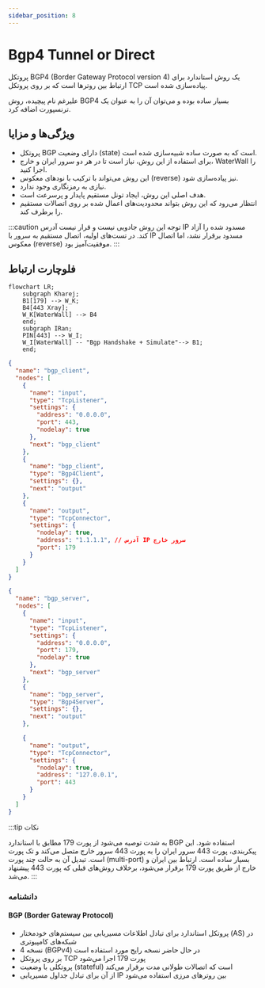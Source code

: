 ```yaml
---
sidebar_position: 8
---
```


# Bgp4 Tunnel or Direct

پروتکل BGP4 (Border Gateway Protocol version 4) یک روش استاندارد برای ارتباط بین روترها است که بر روی پروتکل TCP پیاده‌سازی شده است.

علیرغم نام پیچیده، روش BGP4 بسیار ساده بوده و می‌توان آن را به عنوان یک ترنسپورت اضافه کرد.

## ویژگی‌ها و مزایا

- پروتکل BGP دارای وضعیت (state) است که به صورت ساده شبیه‌سازی شده است.
- برای استفاده از این روش، نیاز است تا در هر دو سرور ایران و خارج، WaterWall را اجرا کنید.
- این روش می‌تواند با ترکیب با نودهای معکوس (reverse) نیز پیاده‌سازی شود.
- نیازی به رمزنگاری وجود ندارد.
- هدف اصلی این روش، ایجاد تونل مستقیم پایدار و پرسرعت است.
- انتظار می‌رود که این روش بتواند محدودیت‌های اعمال شده بر روی اتصالات مستقیم را برطرف کند.

:::caution توجه
این روش جادویی نیست و قرار نیست آدرس IP مسدود شده را آزاد کند. در تست‌های اولیه، اتصال مستقیم به سرور با IP مسدود برقرار نشد، اما اتصال معکوس (reverse) موفقیت‌آمیز بود.
:::

## فلوچارت ارتباط

```mermaid
flowchart LR;
    subgraph Kharej;
    B1[179] --> W_K;
    B4[443 Xray];
    W_K[WaterWall] --> B4
    end;
    subgraph IRan;
    PIN[443] --> W_I;
    W_I[WaterWall] -- "Bgp Handshake + Simulate"--> B1;
    end;
```

```json title="سرور ایران"
{
  "name": "bgp_client",
  "nodes": [
    {
      "name": "input",
      "type": "TcpListener",
      "settings": {
        "address": "0.0.0.0",
        "port": 443,
        "nodelay": true
      },
      "next": "bgp_client"
    },
    {
      "name": "bgp_client",
      "type": "Bgp4Client",
      "settings": {},
      "next": "output"
    },
    {
      "name": "output",
      "type": "TcpConnector",
      "settings": {
        "nodelay": true,
        "address": "1.1.1.1", // آدرس IP سرور خارج
        "port": 179
      }
    }
  ]
}
```

```json title="سرور خارج"
{
  "name": "bgp_server",
  "nodes": [
    {
      "name": "input",
      "type": "TcpListener",
      "settings": {
        "address": "0.0.0.0",
        "port": 179,
        "nodelay": true
      },
      "next": "bgp_server"
    },
    {
      "name": "bgp_server",
      "type": "Bgp4Server",
      "settings": {},
      "next": "output"
    },

    {
      "name": "output",
      "type": "TcpConnector",
      "settings": {
        "nodelay": true,
        "address": "127.0.0.1",
        "port": 443
      }
    }
  ]
}
```

:::tip نکات

به شدت توصیه می‌شود از پورت 179 مطابق با استاندارد BGP استفاده شود.
این پیکربندی، پورت 443 سرور ایران را به پورت 443 سرور خارج متصل می‌کند و تک پورت است.
تبدیل آن به حالت چند پورت (multi-port) بسیار ساده است.
ارتباط بین ایران و خارج از طریق پورت 179 برقرار می‌شود، برخلاف روش‌های قبلی که پورت 443 پیشنهاد می‌شد.
:::

### دانشنامه

#### BGP (Border Gateway Protocol)

- پروتکل استاندارد برای تبادل اطلاعات مسیریابی بین سیستم‌های خودمختار (AS) در شبکه‌های کامپیوتری
- نسخه 4 (BGPv4) در حال حاضر نسخه رایج مورد استفاده است
- بر روی پروتکل TCP پورت 179 اجرا می‌شود
- پروتکلی با وضعیت (stateful) است که اتصالات طولانی مدت برقرار می‌کند
- از آن برای تبادل جداول مسیریابی IP بین روترهای مرزی استفاده می‌شود
